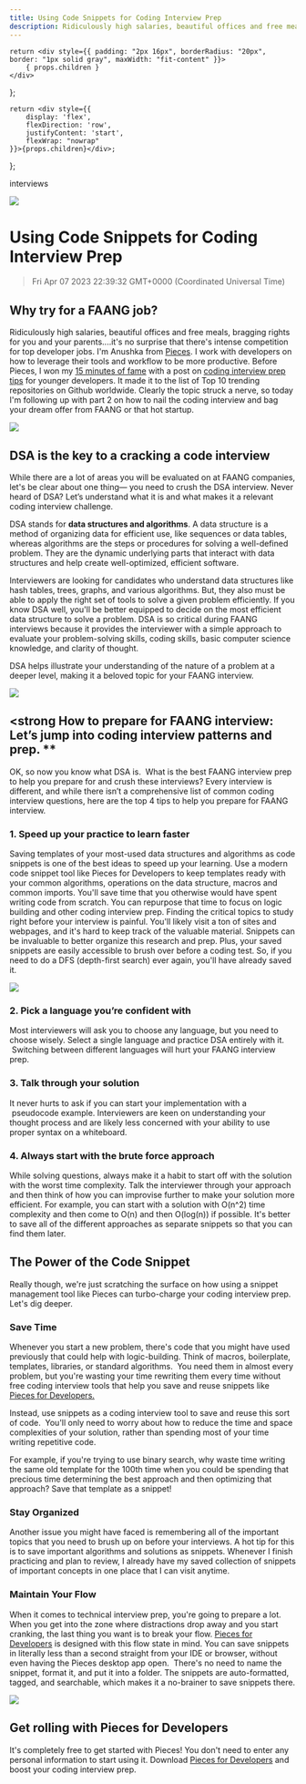 ```yaml
---
title: Using Code Snippets for Coding Interview Prep
description: Ridiculously high salaries, beautiful offices and free meals, bragging rights for you and your parents... it's no surprise that there's intense competition for top developer jobs.
---
```


    return <div style={{ padding: "2px 16px", borderRadius: "20px", border: "1px solid gray", maxWidth: "fit-content" }}>
        { props.children }
    </div>
};

    return <div style={{
        display: 'flex',
        flexDirection: 'row',
        justifyContent: 'start',
        flexWrap: "nowrap"
    }}>{props.children}</div>;

};

<link rel="canonical" href="https://code.pieces.app/blog/code-snippets-coding-interview-prep" />
<Tag>interviews</Tag>

![](https://uploads-ssl.webflow.com/6143afec6https://uploads-ssl.webflow.com/6143afec68f555387049efb3/62f2c60963e6b5803d3f9e27_snippetizing-interviews.jpg)
# Using Code Snippets for Coding Interview Prep
> Fri Apr 07 2023 22:39:32 GMT+0000 (Coordinated Universal Time)

## Why try for a FAANG job?
Ridiculously high salaries, beautiful offices and free meals, bragging rights for you and your parents....it's no surprise that there's intense competition for top developer jobs.
I'm Anushka from <a href="http://code.pieces.app/" target="_blank">Pieces</a>. I work with developers on how to leverage their tools and workflow to be more productive. Before Pieces, I won my <a href="https://www.google.com/url?q=https://grammarist.com/phrase/fifteen-minutes-of-fame/&sa=D&source=docs&ust=1680907227850824&usg=AOvVaw07pbuN6ww1uEhFueR9plV9" target="_blank">15 minutes of fame</a> with a post on <a href="https://github.com/anushka23g/Complete-Placement-Preparation" target="_blank">coding interview prep tips</a> for younger developers. It made it to the list of Top 10 trending repositories on Github worldwide.
Clearly the topic struck a nerve, so today I'm following up with part 2 on how to nail the coding interview and bag your dream offer from FAANG or that hot startup.

![](https://uploads-ssl.webflow.com/6143afec68f555387049efb3/61bcd401274a7c7b4e5fb6e8_Faang-01.jpg)

## DSA is the key to a cracking a code interview
While there are a lot of areas you will be evaluated on at FAANG companies, let's be clear about one thing— you need to crush the DSA interview. Never heard of DSA? Let’s understand what it is and what makes it a relevant coding interview challenge.

DSA stands for **data structures and algorithms**. A data structure is a method of organizing data for efficient use, like sequences or data tables, whereas algorithms are the steps or procedures for solving a well-defined problem. They are the dynamic underlying parts that interact with data structures and help create well-optimized, efficient software.

Interviewers are looking for candidates who understand data structures like hash tables, trees, graphs, and various algorithms. But, they also must be able to apply the right set of tools to solve a given problem efficiently. If you know DSA well, you'll be better equipped to decide on the most efficient data structure to solve a problem.
DSA is so critical during FAANG interviews because it provides the interviewer with a simple approach to evaluate your problem-solving skills, coding skills, basic computer science knowledge, and clarity of thought.

DSA helps illustrate your understanding of the nature of a problem at a deeper level, making it a beloved topic for your FAANG interview.

![](https://uploads-ssl.webflow.com/6143afec68f555387049efb3/61bcd43bf52881008af5e5bf_AboutUsFooter%20(1)-01.jpg)

## <strong How to prepare for FAANG interview: Let’s jump into coding interview patterns and prep. **

OK, so now you know what DSA is. &nbsp;What is the best FAANG interview prep to help you prepare for and crush these interviews? Every interview is different, and while there isn’t a comprehensive list of common coding interview questions, here are the top 4 tips to help you prepare for FAANG interview.

### 1. Speed up your practice to learn faster

Saving templates of your most-used data structures and algorithms as code snippets is one of the best ideas to speed up your learning. Use a modern code snippet tool like Pieces for Developers to keep templates ready with your common algorithms, operations on the data structure, macros and common imports. You'll save time that you otherwise would have spent writing code from scratch. You can repurpose that time to focus on logic building and other coding interview prep.
Finding the critical topics to study right before your interview is painful. You'll likely visit a ton of sites and webpages, and it's hard to keep track of the valuable material. Snippets can be invaluable to better organize this research and prep. Plus, your saved snippets are easily accessible to brush over before a coding test. So, if you need to do a DFS (depth-first search) ever again, you'll have already saved it.

![](https://uploads-ssl.webflow.com/6143afec68f555387049efb3/61bcd4b6b8ac59d762cae8f2_DFS.gif)

### 2. Pick a language you’re confident with
Most interviewers will ask you to choose any language, but you need to choose wisely. Select a single language and practice DSA entirely with it. &nbsp;Switching between different languages will hurt your FAANG interview prep.

### 3. Talk through your solution

It never hurts to ask if you can start your implementation with a &nbsp;pseudocode example. Interviewers are keen on understanding your thought process and are likely less concerned with your ability to use proper syntax on a whiteboard.

### 4. Always start with the brute force approach
While solving questions, always make it a habit to start off with the solution with the worst time complexity. Talk the interviewer through your approach and then think of how you can improvise further to make your solution more efficient. For example, you can start with a solution with O(n^2) time complexity and then come to O(n) and then O(log(n)) if possible. It's better to save all of the different approaches as separate snippets so that you can find them later.

## The Power of the Code Snippet
Really though, we're just scratching the surface on how using a snippet management tool like Pieces can turbo-charge your coding interview prep. Let's dig deeper.

### Save Time
Whenever you start a new problem, there's code that you might have used previously that could help with logic-building. Think of macros, boilerplate, templates, libraries, or standard algorithms. &nbsp;You need them in almost every problem, but you're wasting your time rewriting them every time without free coding interview tools that help you save and reuse snippets like <a href="https://pieces.app/" target="_blank">Pieces for Developers.</a>

Instead, use snippets as a coding interview tool to save and reuse this sort of code. &nbsp;You'll only need to worry about how to reduce the time and space complexities of your solution, rather than spending most of your time writing repetitive code.

For example, if you're trying to use binary search, why waste time writing the same old template for the 100th time when you could be spending that precious time determining the best approach and then optimizing that approach? Save that template as a snippet!

### Stay Organized
Another issue you might have faced is remembering all of the important topics that you need to brush up on before your interviews. A hot tip for this is to save important algorithms and solutions as snippets. Whenever I finish practicing and plan to review, I already have my saved collection of snippets of important concepts in one place that I can visit anytime.

### Maintain Your Flow
When it comes to technical interview prep, you're going to prepare a lot. When you get into the zone where distractions drop away and you start cranking, the last thing you want is to break your flow.
<a href="https://code.pieces.app/" target="_blank">Pieces for Developers</a> is designed with this flow state in mind. You can save snippets in literally less than a second straight from your IDE or browser, without even having the Pieces desktop app open. &nbsp;There's no need to name the snippet, format it, and put it into a folder. The snippets are auto-formatted, tagged, and searchable, which makes it a no-brainer to save snippets there.

![](https://uploads-ssl.webflow.com/6143afec68f555387049efb3/61bcd5932238212241e7bf72_stack.gif)

## Get rolling with Pieces for Developers
It's completely free to get started with Pieces! You don't need to enter any personal information to start using it.
Download <a href="https://code.pieces.app/install" target="_blank">Pieces for Developers</a> and boost your coding interview prep.
